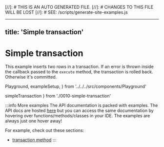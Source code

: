 [//]: # THIS IS AN AUTO GENERATED FILE.
[//]: #  CHANGES TO THIS FILE WILL BE LOST
[//]: # SEE: /scripts/generate-site-examples.js

---
title: 'Simple transaction'
---

# Simple transaction

This example inserts two rows in a transaction. If an error is thrown inside
the callback passed to the `execute` method, the transaction is rolled back.
Otherwise it's committed.

  Playground,
  exampleSetup,
} from '../../../src/components/Playground'

  simpleTransaction
} from './0010-simple-transaction'

<div style={{ marginBottom: '1em' }}>
  <Playground code={simpleTransaction} setupCode={exampleSetup} />
</div>

:::info More examples
The API documentation is packed with examples. The API docs are hosted [here](https://kysely-org.github.io/kysely/)
but you can access the same documentation by hovering over functions/methods/classes in your IDE. The examples are always
just one hover away!

For example, check out these sections:
 - [transaction method](https://kysely-org.github.io/kysely/classes/Kysely.html#transaction)
:::